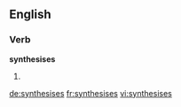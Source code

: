 
==English==

===Verb===
'''synthesises'''

# {{en-third-person singular of|synthesise}}

[[de:synthesises]]
[[fr:synthesises]]
[[vi:synthesises]]